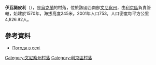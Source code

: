 {{coord|49|28|44|N|28|11|44|E|scale:30000|display=title}}

'''伊瓦諾皮利'''（{{lang-uk|Іванопіль}}），是[[烏克蘭|烏克蘭]]的村落，位於該國西南部[[文尼察州|文尼察州]]，由[[利京區|利京區]]負責管轄，始建於1570年，海拔高度245米，2001年人口753，人口密度每平方公里4,826.92人。

==參考資料==
* [http://weather.in.ua/ua/vinnickaja/9442 Погода в селі ] {{Wayback|url=http://weather.in.ua/ua/vinnickaja/9442 |date=20170404220612 }}

[[Category:文尼察州村落|Category:文尼察州村落]]
[[Category:利京區村落|Category:利京區村落]]


{{Vinnytsia-geo-stub}}